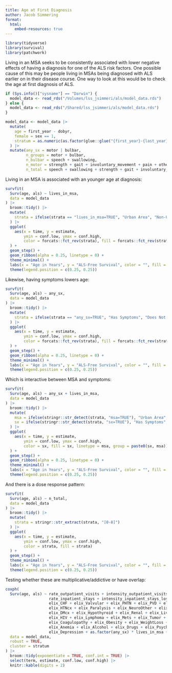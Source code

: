 ```yaml
---
title: Age at First Diagnosis
author: Jacob Simmering
format: 
  html:
    embed-resources: true
---
```



```r
library(tidyverse)
library(survival)
library(patchwork)
```

Living in an MSA seeks to be consistently associated with lower negative effects
of having a diagnosis for one of the ALS risk factors. One possible cause
of this may be people living in MSAs being diagnosed with ALS earlier on in
their disease course. One way to look at this would be to check the age at 
first diagnosis of ALS. 

```r
if (Sys.info()["sysname"] == "Darwin") {
  model_data <- read_rds("/Volumes/lss_jsimmeri/als/model_data.rds")
} else {
  model_data <- read_rds("/Shared/lss_jsimmeri/als/model_data.rds")
}

model_data <- model_data |>
  mutate(
    age = first_year - dobyr,
    female = sex == 1,
    stratum = as.numeric(as.factor(glue::glue("{first_year}-{last_year}-{dobyr}-{sex}")))
  ) |>
  mutate(any_sx = motor | bulbar,
         n_groups = motor + bulbar,
         n_bulbar = speech + swallowing,
         n_motor = strength + gait + involuntary_movement + pain + other + falls,
         n_total = speech + swallowing + strength + gait + involuntary_movement + pain + other + falls)
```

Living in an MSA is associated with an younger age at diagnosis:

```r
survfit(
  Surv(age, als) ~ lives_in_msa,
  data = model_data
) |>
  broom::tidy() |>
  mutate(
    strata = ifelse(strata == "lives_in_msa=TRUE", "Urban Area", "Non-Urban Area")
  ) |>
  ggplot(
    aes(x = time, y = estimate, 
        ymin = conf.low, ymax = conf.high,
        color = forcats::fct_rev(strata), fill = forcats::fct_rev(strata))
  ) +
  geom_step() + 
  geom_ribbon(alpha = 0.25, linetype = 0) + 
  theme_minimal() +
  labs(x = "Age in Years", y = "ALS-Free Survival", color = "", fill = "") +
  theme(legend.position = c(0.25, 0.25))
```

Likewise, having symptoms lowers age:

```r
survfit(
  Surv(age, als) ~ any_sx,
  data = model_data
) |>
  broom::tidy() |>
  mutate(
    strata = ifelse(strata == "any_sx=TRUE", "Has Symptoms", "Does Not Have Symptoms")
  ) |>
  ggplot(
    aes(x = time, y = estimate, 
        ymin = conf.low, ymax = conf.high,
        color = forcats::fct_rev(strata), fill = forcats::fct_rev(strata))
  ) +
  geom_step() + 
  geom_ribbon(alpha = 0.25, linetype = 0) +
  theme_minimal() +
  labs(x = "Age in Years", y = "ALS-Free Survival", color = "", fill = "") +
  theme(legend.position = c(0.25, 0.25))
```

Which is interactive between MSA and symptoms:

```r
survfit(
  Surv(age, als) ~ any_sx + lives_in_msa,
  data = model_data
) |>
  broom::tidy() |>
  mutate(
    msa = ifelse(stringr::str_detect(strata, "msa=TRUE"), "Urban Area", "Non-Urban Area"),
    sx = ifelse(stringr::str_detect(strata, "sx=TRUE"), "Has Symptoms", "Does Not Have Symptoms")
  ) |>
  ggplot(
    aes(x = time, y = estimate, 
        ymin = conf.low, ymax = conf.high,
        color = sx, fill = sx, linetype = msa, group = paste0(sx, msa))
  ) + 
  geom_step() + 
  geom_ribbon(alpha = 0.25, linetype = 0) +
  theme_minimal() +
  labs(x = "Age in Years", y = "ALS-Free Survival", color = "", fill = "") +
  theme(legend.position = c(0.25, 0.25))
```

And there is a dose response pattern:

```r
survfit(
  Surv(age, als) ~ n_total,
  data = model_data
) |> 
  broom::tidy() |>
  mutate(
    strata = stringr::str_extract(strata, "[0-8]")
  ) |>
  ggplot(
    aes(x = time, y = estimate, 
        ymin = conf.low, ymax = conf.high,
        color = strata, fill = strata)
  ) +
  geom_step() +
  theme_minimal() +
  labs(x = "Age in Years", y = "ALS-Free Survival", color = "", fill = "") +
  theme(legend.position = c(0.25, 0.25))
```

Testing whether these are multiplicative/addictive or have overlap:

```r
coxph(
  Surv(age, als) ~ rate_outpatient_visits + intensity_outpatient_visits_dx + 
                   rate_inpatient_stays + intensity_inpatient_stays_los +
                   elix_CHF + elix_Valvular + elix_PHTN + elix_PVD + elix_HTN +
                   elix_HTNcx + elix_Paralysis + elix_NeuroOther + elix_Pulmonary + elix_DM +
                   elix_DMcx + elix_Hypothyroid + elix_Renal + elix_Liver + elix_PUD + 
                   elix_HIV + elix_Lymphoma + elix_Mets + elix_Tumor + elix_Rheumatic + 
                   elix_Coagulopathy + elix_Obesity + elix_WeightLoss + elix_FluidsLytes + elix_BloodLoss + 
                   elix_Anemia + elix_Alcohol + elix_Drugs + elix_Psychoses +
                   elix_Depression + as.factor(any_sx) * lives_in_msa + strata(stratum),
  data = model_data,
  robust = TRUE,
  cluster = stratum
) |> 
  broom::tidy(exponentiate = TRUE, conf.int = TRUE) |>
  select(term, estimate, conf.low, conf.high) |>
  knitr::kable(digits = 2)
```
